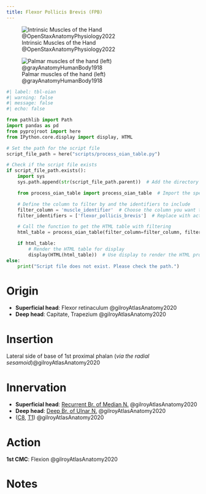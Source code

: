 ```yaml
---
title: Flexor Pollicis Brevis (FPB)
---
```


![Intrinsic Muscles of the Hand @OpenStaxAnatomyPhysiology2022](/The Archive/Images/OpenStax Anatomy and Physiology 2e/fig11.28 Intrinsic Muscles of the Hand.jpeg){#fig-openstax-fig11.28}

![Palmar muscles of the hand (left) @grayAnatomyHumanBody1918](/The Archive/Images/Gray anatomy 1918 images/Myology/image427 The muscles of the left hand. Palmar surface.gif)


```python
#| label: tbl-oian
#| warning: false
#| message: false
#| echo: false

from pathlib import Path
import pandas as pd
from pyprojroot import here
from IPython.core.display import display, HTML

# Set the path for the script file
script_file_path = here("scripts/process_oian_table.py")

# Check if the script file exists
if script_file_path.exists():
    import sys
    sys.path.append(str(script_file_path.parent))  # Add the directory of the script to the system path

    from process_oian_table import process_oian_table  # Import the specific function

    # Define the column to filter by and the identifiers to include
    filter_column = 'muscle_identifier'  # Choose the column you want to filter by
    filter_identifiers = ['flexor_pollicis_brevis']  # Replace with actual identifiers you want to include

    # Call the function to get the HTML table with filtering
    html_table = process_oian_table(filter_column=filter_column, filter_identifiers=filter_identifiers)

    if html_table:
        # Render the HTML table for display
        display(HTML(html_table))  # Use display to render the HTML properly
else:
    print("Script file does not exist. Please check the path.")

```

# Origin {#origin}

- **Superficial head**: Flexor retinaculum @gilroyAtlasAnatomy2020
- **Deep head**: Capitate, Trapezium @gilroyAtlasAnatomy2020



# Insertion {#insertion}

Lateral side of base of 1st proximal phalan (*via the radial sesamoid*)@gilroyAtlasAnatomy2020


# Innervation {#innervation}

- **Superficial head**: [Recurrent Br. of Median N.]({{< var ref-recurrent-branch-of-median-nerve.path >}}) @gilroyAtlasAnatomy2020
- **Deep head**: [Deep Br. of Ulnar N.]({{< var ref-deep-branch-of-ulnar-nerve.path >}}) @gilroyAtlasAnatomy2020
- ([C8]({{< var ref-nerve-root.c8 >}}), [T1]({{< var ref-nerve-root.t1 >}})) @gilroyAtlasAnatomy2020



# Action {#action}

**1st CMC**: Flexion @gilroyAtlasAnatomy2020



# Notes